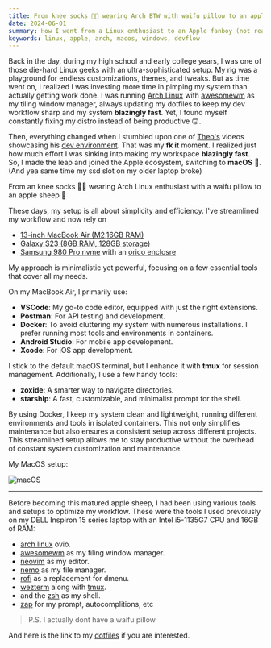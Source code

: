 ```yaml
---
title: From knee socks 🏳️‍🌈 wearing Arch BTW with waifu pillow to an apple sheep🐑
date: 2024-06-01
summary: How I went from a Linux enthusiast to an Apple fanboy (not really a fanboy)
keywords: linux, apple, arch, macos, windows, devflow
---
```


Back in the day, during my high school and early college years, I was one of those die-hard Linux geeks with an ultra-sophisticated setup. My rig was a playground for endless customizations, themes, and tweaks. But as time went on, I realized I was investing more time in pimping my system than actually getting work done. I was running [Arch Linux](https://archlinux.org) with [awesomewm](https://awesomewm.org) as my tiling window manager, always updating my dotfiles to keep my dev workflow sharp and my system **blazingly fast**. Yet, I found myself constantly fixing my distro instead of being productive 🙃.

Then, everything changed when I stumbled upon one of [Theo's](https://www.youtube.com/@t3dotgg) videos showcasing his [dev environment](https://www.youtube.com/watch?v=Hj1a7QuwjSI). That was my **fk it** moment. I realized just how much effort I was sinking into making my workspace **blazingly fast**. So, I made the leap and joined the Apple ecosystem, switching to **macOS** 🍎. (And yea same time my ssd slot on my older laptop broke)

From an knee socks 🏳️‍🌈 wearing Arch Linux enthusiast with a waifu pillow to an apple sheep 🐑

These days, my setup is all about simplicity and efficiency.
I've streamlined my workflow and now rely on

- [13-inch MacBook Air (M2,16GB RAM)](https://www.apple.com/shop/buy-mac/macbook-air/13-inch-midnight-apple-m2-chip-with-8-core-cpu-and-10-core-gpu-8gb-memory-512gb)
- [Galaxy S23 (8GB RAM, 128GB storage)](<https://www.samsung.com/in/smartphones/galaxy-s23/buy/?modelCode=SM-S911BZGB&cid=in_pd_ppc_google_im-mobile-smartphone-all-dtc_sales_samsung-sseries(t2)-all-2024_eshop-pmax-pla_10jan2024-na_1ur-503224l-2024-eshop-bau-performancemax-cpc_pfm--20952045025------x--SM-S911BZGBINS&gad_source=1>)
- [Samsung 980 Pro nvme](https://www.samsung.com/us/computing/memory-storage/solid-state-drives/980-pro-pcie-4-0-nvme-ssd-1tb-mz-v8p1t0b-am/) with an [orico enclosre](https://www.amazon.com/ORICO-NVMe-Thunderbolt-Compatible-SSDs-PWM2-BK/dp/B0BJ23JTXX?th=1)

My approach is minimalistic yet powerful, focusing on a few essential tools that cover all my needs.

On my MacBook Air, I primarily use:

- **VSCode**: My go-to code editor, equipped with just the right extensions.
- **Postman**: For API testing and development.
- **Docker**: To avoid cluttering my system with numerous installations. I prefer running most tools and environments in containers.
- **Android Studio**: For mobile app development.
- **Xcode**: For iOS app development.

I stick to the default macOS terminal, but I enhance it with **tmux** for session management. Additionally, I use a few handy tools:

- **zoxide**: A smarter way to navigate directories.
- **starship**: A fast, customizable, and minimalist prompt for the shell.

By using Docker, I keep my system clean and lightweight, running different environments and tools in isolated containers. This not only simplifies maintenance but also ensures a consistent setup across different projects. This streamlined setup allows me to stay productive without the overhead of constant system customization and maintenance.

My MacOS setup:

![macOS](https://media.githubusercontent.com/media/jabedzaman/dev-workflow/main/assets/macos.png)

---

Before becoming this matured apple sheep, I had been using various tools and setups to optimize my workflow.
These were the tools I used prevoiusly on my DELL Inspiron 15 series laptop with an Intel i5-1135G7 CPU and 16GB of RAM:

- [arch linux](https://archlinux.org) ovio.
- [awesomewm](https://awesomewm.org) as my tiling window manager.
- [neovim](https://neovim.io) as my editor.
- [nemo](https://github.com/linuxmint/nemo) as my file manager.
- [rofi](https://github.com/davatorium/rofi) as a replacement for dmenu.
- [wezterm](https://github.com/wezterm) along with [tmux](https://github.com/tmux/tmux).
- and the [zsh](https://zsh.org) as my shell.
- [zap](https://github.com/zap) for my prompt, autocomplitions, etc

> P.S. I actually dont have a waifu pillow

And here is the link to my [dotfiles](https://github.com/jabedzaman/dev-workflow) if you are interested.
